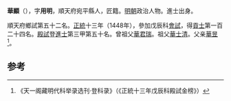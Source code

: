 '''華顯'''（{{bd|1418年||？}}），字'''用明'''，順天府宛平縣人，匠籍。[[明朝|明朝]]政治人物。進士出身。

順天府鄉試第五十二名。[[正统_(年号)|正統]]十三年（1448年），參加戊辰科[[會試|會試]]，得[[貢士|貢士]]第一百二十四名。[[殿試|殿試]]登[[進士|進士]]第三甲第五十名。曾祖父[[華君瑞|華君瑞]]。祖父[[華士清|華士清]]。父亲[[華昱|華昱]]<ref>《天一阁藏明代科举录选刊·登科录》（《正統十三年戊辰科殿試金榜》）</ref>。

==参考==
{{reflist}}
{{明朝人物小作品}}
{{正統十三年戊辰科殿試金榜}}